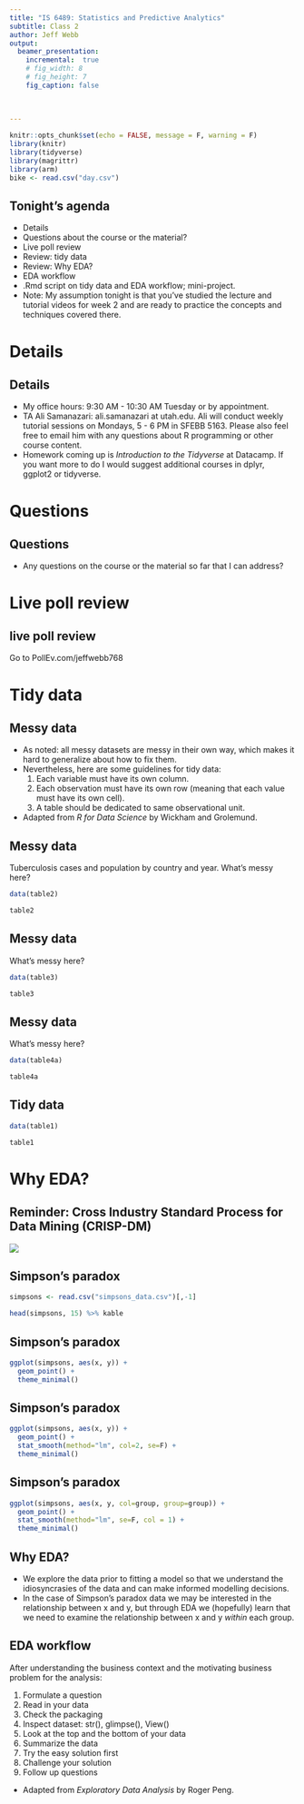 ```yaml
---
title: "IS 6489: Statistics and Predictive Analytics"
subtitle: Class 2
author: Jeff Webb
output: 
  beamer_presentation:
    incremental:  true
    # fig_width: 8
    # fig_height: 7
    fig_caption: false
    
  
    
---
```


```r
knitr::opts_chunk$set(echo = FALSE, message = F, warning = F)
library(knitr)
library(tidyverse)
library(magrittr)
library(arm)
bike <- read.csv("day.csv")
```

## Tonight's agenda

- Details
- Questions about the course or the material?
- Live poll review
- Review: tidy data
- Review:  Why EDA?
- EDA workflow
- .Rmd script on tidy data and EDA workflow; mini-project.
- Note:  My assumption tonight is that you've studied the lecture and tutorial videos for week 2 and are ready to practice the concepts and techniques covered there. 

# Details 

## Details

- My office hours: 9:30 AM - 10:30 AM Tuesday or by appointment.
- TA Ali Samanazari: ali.samanazari at utah.edu. Ali will conduct weekly tutorial sessions on Mondays, 5 - 6 PM in SFEBB 5163.  Please also feel free to email him with any questions about R programming or other course content.
- Homework coming up is *Introduction to the Tidyverse* at Datacamp.  If you want more to do I would suggest additional courses in dplyr, ggplot2 or tidyverse.

# Questions

## Questions

- Any questions on the course or the material so far that I can address?

# Live poll review

## live poll review

Go to PollEv.com/jeffwebb768

# Tidy data

## Messy data
- As noted:  all messy datasets are messy in their own way, which makes it hard to generalize about how to fix them. 
- Nevertheless, here are some guidelines for tidy data:
    1. Each variable must have its own column.
    2. Each observation must have its own row (meaning that each value must have its own cell).
    3. A table should be dedicated to same observational unit.
- Adapted from *R for Data Science* by Wickham and Grolemund.    

## Messy data

Tuberculosis cases and population by country and year. What's messy here?

```r
data(table2)

table2

```


## Messy data

What's messy here?

```r
data(table3)

table3

```

## Messy data

What's messy here?

```r
data(table4a)

table4a

```

## Tidy data

```r
data(table1)

table1

```

# Why EDA?

## Reminder:  Cross Industry Standard Process for Data Mining (CRISP-DM)

![](CRISP-DM.png)

## Simpson's paradox

```r
simpsons <- read.csv("simpsons_data.csv")[,-1]

```

```r
head(simpsons, 15) %>% kable
```

## Simpson's paradox

```r
ggplot(simpsons, aes(x, y)) +
  geom_point() +
  theme_minimal()
```


## Simpson's paradox

```r
ggplot(simpsons, aes(x, y)) +
  geom_point() +
  stat_smooth(method="lm", col=2, se=F) +
  theme_minimal()
```

## Simpson's paradox

```r
ggplot(simpsons, aes(x, y, col=group, group=group)) +
  geom_point() +
  stat_smooth(method="lm", se=F, col = 1) +
  theme_minimal()
```

## Why EDA?

- We explore the data prior to fitting a model so that we understand the idiosyncrasies of the data and can make informed modelling decisions.
- In the case of Simpson's paradox data we may be interested in the relationship between x and y, but through EDA we (hopefully) learn that we need to examine the relationship between x and y *within* each group.

## EDA workflow

After understanding the business context and the motivating business problem for the analysis:

1. Formulate a question 
2. Read in your data 
3. Check the packaging 
4. Inspect dataset:  str(), glimpse(), View()
5. Look at the top and the bottom of your data 
6. Summarize the data 
7. Try the easy solution first 
8. Challenge your solution
9. Follow up questions

- Adapted from *Exploratory Data Analysis* by Roger Peng.

